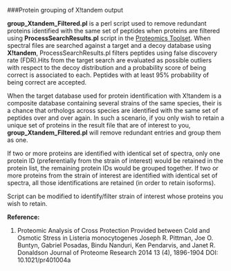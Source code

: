 ###Protein grouping of X!tandem output

**group\_Xtandem\_Filtered.pl** is a perl script used to remove redundant proteins identified with the same set of peptides when proteins are filtered using **ProcessSearchResults.pl** script in the [Proteomics Toolset](https://sourceforge.net/projects/proteomicstools/). When spectral files are searched against a target and a decoy database using **X!tandem**, ProcessSearchResults.pl filters peptides using false discovery rate (FDR).Hits from the target search are evaluated as possible outliers with respect to the decoy distribution and a probability score of being correct is associated to each. Peptides with at least 95% probability of being correct are accepted.

When the target database used for protein identification with X!tandem is a composite database containing several strains of the same species, their is a chance that orthologs across species are identified with the same set of peptides over and over again. In such a scenario, if you only wish to retain a unique set of proteins in the result file that are of interest to you, **group\_Xtandem\_Filtered.pl** will remove redundant entries and group them as one. 

If two or more proteins are identified with identical set of spectra, only one protein ID (preferentially from the strain of interest) would be retained in the protein list, the remaining protein IDs would be grouped together.  If two or more proteins from  the strain of interest are identified with identical set of spectra, all those identifications are retained (in order to retain isoforms).  

Script can be modified to identify/filter strain of interest whose proteins you wish to retain. 

**Reference:**

1. Proteomic Analysis of Cross Protection Provided between Cold and Osmotic Stress in Listeria monocytogenes
Joseph R. Pittman, Joe O. Buntyn, Gabriel Posadas, Bindu Nanduri, Ken Pendarvis, and Janet R. Donaldson
Journal of Proteome Research 2014 13 (4), 1896-1904
DOI: 10.1021/pr401004a